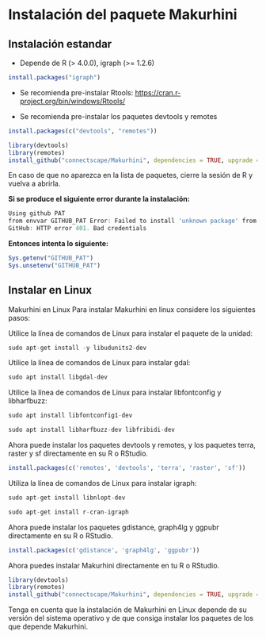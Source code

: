 # Instalación del paquete Makurhini

## Instalación estandar

-   Depende de R (\> 4.0.0), igraph (\>= 1.2.6)

```r
install.packages("igraph")
```

-   Se recomienda pre-instalar Rtools:
<https://cran.r-project.org/bin/windows/Rtools/>

-   Se recomienda pre-instalar los paquetes devtools y remotes

```r
install.packages(c("devtools", "remotes"))
```

```r
library(devtools) 
library(remotes)
install_github("connectscape/Makurhini", dependencies = TRUE, upgrade = "never")
```

En caso de que no aparezca en la lista de paquetes, cierre la sesión de
R y vuelva a abrirla.

**Si se produce el siguiente error durante la instalación:**

```r
Using github PAT
from envvar GITHUB_PAT Error: Failed to install 'unknown package' from
GitHub: HTTP error 401. Bad credentials
```

**Entonces intenta lo siguiente:**

```r
Sys.getenv("GITHUB_PAT") 
Sys.unsetenv("GITHUB_PAT")
```

## Instalar en Linux

Makurhini en Linux Para instalar Makurhini en linux considere los
siguientes pasos:

Utilice la línea de comandos de Linux para instalar el paquete de la
unidad:

```r
sudo apt-get install -y libudunits2-dev
```

Utilice la línea de comandos de Linux para instalar gdal:

```r
sudo apt install libgdal-dev
```

Utilice la línea de comandos de Linux para instalar libfontconfig y
libharfbuzz:

```r
sudo apt install libfontconfig1-dev

sudo apt install libharfbuzz-dev libfribidi-dev
```

Ahora puede instalar los paquetes devtools y remotes, y los paquetes
terra, raster y sf directamente en su R o RStudio.

```r
install.packages(c('remotes', 'devtools', 'terra', 'raster', 'sf'))
```

Utiliza la línea de comandos de Linux para instalar igraph:

```r
sudo apt-get install libnlopt-dev

sudo apt-get install r-cran-igraph
```

Ahora puede instalar los paquetes gdistance, graph4lg y ggpubr
directamente en su R o RStudio.

```r
install.packages(c('gdistance', 'graph4lg', 'ggpubr'))
```

Ahora puedes instalar Makurhini directamente en tu R o RStudio.

```r
library(devtools) 
library(remotes) 
install_github("connectscape/Makurhini", dependencies = TRUE, upgrade = "never") 
```

Tenga en cuenta que la instalación de Makurhini en Linux depende de su
versión del sistema operativo y de que consiga instalar los paquetes de
los que depende Makurhini.
